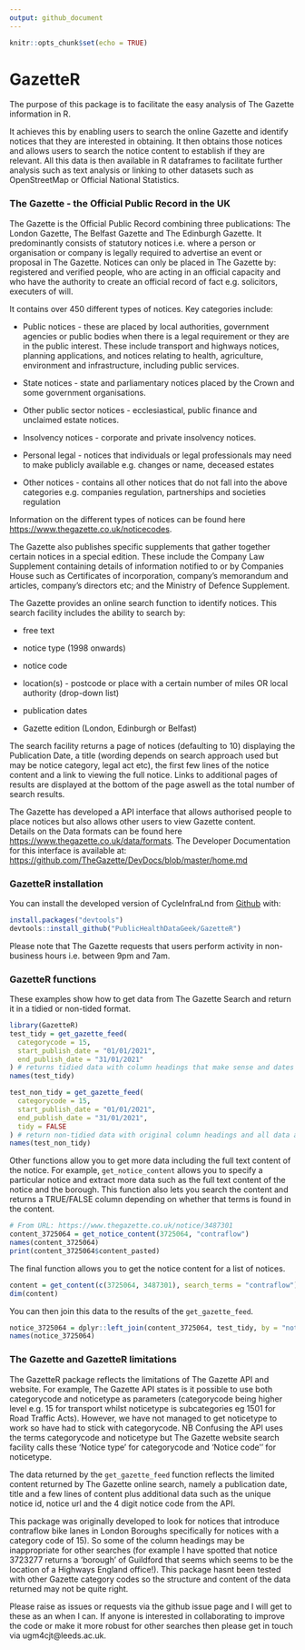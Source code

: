 ```yaml
---
output: github_document
---
```


```r
knitr::opts_chunk$set(echo = TRUE)
```

# GazetteR
  
The purpose of this package is to facilitate the easy analysis of The Gazette information in R.  

It achieves this by enabling users to search the online Gazette and identify notices that they are interested in obtaining.  It then obtains those notices and allows users to search the notice content to establish if they are relevant. All this data is then available in R dataframes to facilitate further analysis such as text analysis or linking to other datasets such as OpenStreetMap or Official National Statistics.   
   
   
### The Gazette - the Official Public Record in the UK

The Gazette is the Official Public Record combining three publications: The London Gazette, The Belfast Gazette and The Edinburgh Gazette. It predominantly consists of statutory notices i.e. where a person or organisation or company is legally required to advertise an event or proposal in The Gazette. Notices can only be placed in The Gazette by: registered and verified people, who are acting in an official capacity and who have the authority to create an official record of fact e.g. solicitors, executers of will.       

It contains over 450 different types of notices. Key categories include:

- Public notices - these are placed by local authorities, government agencies or public bodies when there is a legal requirement or they are in the public interest.  These include transport and highways notices, planning applications, and notices relating to health, agriculture, environment and infrastructure, including public services. 

- State notices - state and parliamentary notices placed by the Crown and some government organisations. 

- Other public sector notices - ecclesiastical, public finance and unclaimed estate notices.

- Insolvency notices - corporate and private insolvency notices.

- Personal legal - notices that individuals or legal professionals may need to make publicly available e.g. changes or name, deceased estates 

- Other notices - contains all other notices that do not fall into the above categories e.g. companies regulation, partnerships and societies regulation

Information on the different types of notices can be found here <https://www.thegazette.co.uk/noticecodes>.

The Gazette also publishes specific supplements that gather together certain notices in a special edition. These include the Company Law Supplement containing details of information notified to or by Companies House such as Certificates of incorporation, company's memorandum and articles, company's directors etc; and the Ministry of Defence Supplement.    
  
  
The Gazette provides an online search function to identify notices.  This search facility includes the ability to search by:

- free text

- notice type (1998 onwards) 

- notice code 

- location(s) - postcode or place with a certain number of miles OR local authority (drop-down list)

- publication dates

- Gazette edition (London, Edinburgh or Belfast)

The search facility returns a page of notices (defaulting to 10) displaying the Publication Date, a title (wording depends on search approach used but may be notice category, legal act etc), the first few lines of the notice content and a link to viewing the full notice. Links to additional pages of results are displayed at the bottom of the page aswell as the total number of search results.  

The Gazette has developed a API interface that allows authorised people to place notices but also allows other users to view Gazette content.  
Details on the Data formats can be found here <https://www.thegazette.co.uk/data/formats>.
The Developer Documentation for this interface is available at: <https://github.com/TheGazette/DevDocs/blob/master/home.md>

### GazetteR installation

You can install the developed version of CycleInfraLnd from [Github](https://github.com/PublicHealthDataGeek/GazetteR) with:

``` r
install.packages("devtools")
devtools::install_github("PublicHealthDataGeek/GazetteR")
```
Please note that The Gazette requests that users perform activity in non-business hours i.e. between 9pm and 7am. 

### GazetteR functions

These examples show how to get data from The Gazette Search and return it in a tidied or non-tided format. 

```r
library(GazetteR)
test_tidy = get_gazette_feed(
  categorycode = 15,
  start_publish_date = "01/01/2021",
  end_publish_date = "31/01/2021"
) # returns tidied data with column headings that make sense and dates in correct date format
names(test_tidy)

test_non_tidy = get_gazette_feed(
  categorycode = 15,
  start_publish_date = "01/01/2021",
  end_publish_date = "31/01/2021",
  tidy = FALSE
) # return non-tidied data with original column headings and all data as character data type
names(test_non_tidy)

```
  
Other functions allow you to get more data including the full text content of the notice. For example, `get_notice_content` allows you to specify a particular notice and extract more data such as the full text content of the notice and the borough.  This function also lets you search the content and returns a TRUE/FALSE column depending on whether that terms is found in the content. 
```r
# From URL: https://www.thegazette.co.uk/notice/3487301
content_3725064 = get_notice_content(3725064, "contraflow")
names(content_3725064)
print(content_3725064$content_pasted)
```

The final function allows you to get the notice content for a list of notices. 

```r
content = get_content(c(3725064, 3487301), search_terms = "contraflow")
dim(content)
```
  
You can then join this data to the results of the `get_gazette_feed`. 
```r
notice_3725064 = dplyr::left_join(content_3725064, test_tidy, by = "notice_id")
names(notice_3725064)
```



### The Gazette and GazetteR limitations
The GazetteR package reflects the limitations of The Gazette API and website.  For example, The Gazette API states is it possible to use both categorycode and noticetype as parameters (categorycode being higher level e.g. 15 for transport whilst noticetype is subcategories eg 1501 for Road Traffic Acts).  However, we have not managed to get noticetype to work so have had to stick with categorycode. NB Confusing the API uses the terms categorycode and noticetype but The Gazette website search facility calls these 'Notice type' for categorycode and 'Notice code'' for noticetype.  

The data returned by the `get_gazette_feed` function reflects the limited content returned by The Gazette online search, namely a publication date, title and a few lines of content plus additional data such as the unique notice id, notice url and the 4 digit notice code from the API.  

This package was originally developed to look for notices that introduce contraflow bike lanes in London Boroughs specifically for notices with a category code of 15).  So some of the column headings may be inappropriate for other searches (for example I have spotted that notice 3723277 returns a 'borough' of Guildford that seems which seems to be the location of a Highways England office!).  This package hasnt been tested with other Gazette category codes so the structure and content of the data returned may not be quite right. 

Please raise as issues or requests via the github issue page and I will get to these as an when I can.  If anyone is interested in collaborating to improve the code or make it more robust for other searches then please get in touch via ugm4cjt@leeds.ac.uk.  
